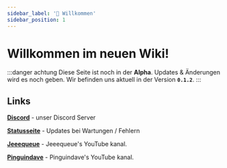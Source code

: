 ```yaml
---
sidebar_label: '👋 Willkommen'
sidebar_position: 1
---
```


# Willkommen im neuen Wiki!

:::danger achtung
Diese Seite ist noch in der **Alpha**. Updates & Änderungen wird es noch geben. Wir befinden uns aktuell in der Version **`0.1.2`**.
:::

## Links

**[Discord](https://discord.gg/H6Za9c2uqx)** - unser Discord Server

**[Statusseite](https://craftattack.statuspage.io)** - Updates bei Wartungen / Fehlern

**[Jeeequeue](https://youtube.com/@jeeequeue)** - Jeeequeue's YouTube kanal.

**[Pinguindave](https://youtube.com/@pinguindave7067)** - Pinguindave's YouTube kanal.